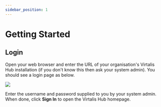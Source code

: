 ```yaml
---
sidebar_position: 1
---
```


# Getting Started

## Login

Open your web browser and enter the URL of your organisation's Virtalis Hub installation (if you don't know this then ask your  system admin). You should see a login page as below.

![](/img/virtalis-hub-and-web-viewer/login.png)

Enter the username and password supplied to you by your system admin. When done, click **Sign In** to open the Virtalis Hub homepage.
